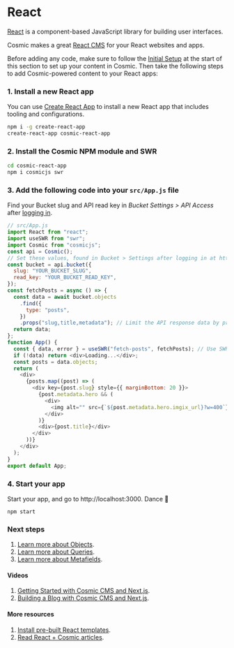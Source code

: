 # React

[React](https://reactjs.org/) is a component-based JavaScript library for building user interfaces.

Cosmic makes a great [React CMS](https://www.cosmicjs.com/knowledge-base/react-cms) for your React websites and apps.

Before adding any code, make sure to follow the [Initial Setup](/guides/initial-setup) at the start of this section to set up your content in Cosmic. Then take the following steps to add Cosmic-powered content to your React apps:

### 1. Install a new React app

You can use [Create React App](https://github.com/facebook/create-react-app) to install a new React app that includes tooling and configurations.

```bash
npm i -g create-react-app
create-react-app cosmic-react-app
```

### 2. Install the Cosmic NPM module and SWR

```bash
cd cosmic-react-app
npm i cosmicjs swr
```

### 3. Add the following code into your `src/App.js` file

Find your Bucket slug and API read key in <i>Bucket Settings > API Access</i> after [logging in](https://app.cosmicjs.com).

```javascript
// src/App.js
import React from "react";
import useSWR from "swr";
import Cosmic from "cosmicjs";
const api = Cosmic();
// Set these values, found in Bucket > Settings after logging in at https://app.cosmicjs.com/login
const bucket = api.bucket({
  slug: "YOUR_BUCKET_SLUG",
  read_key: "YOUR_BUCKET_READ_KEY",
});
const fetchPosts = async () => {
  const data = await bucket.objects
    .find({
      type: "posts",
    })
    .props("slug,title,metadata"); // Limit the API response data by props
  return data;
};
function App() {
  const { data, error } = useSWR("fetch-posts", fetchPosts); // Use SWR hook
  if (!data) return <div>Loading...</div>;
  const posts = data.objects;
  return (
    <div>
      {posts.map((post) => (
        <div key={post.slug} style={{ marginBottom: 20 }}>
          {post.metadata.hero && (
            <div>
              <img alt="" src={`${post.metadata.hero.imgix_url}?w=400`} />
            </div>
          )}
          <div>{post.title}</div>
        </div>
      ))}
    </div>
  );
}
export default App;
```

### 4. Start your app

Start your app, and go to http://localhost:3000. Dance 🎉

```
npm start
```

### Next steps

1. [Learn more about Objects](/api-reference/objects).
2. [Learn more about Queries](/api-reference/queries).
3. [Learn more about Metafields](/api-reference/metafields).

#### Videos

1. [Getting Started with Cosmic CMS and Next.js](https://www.cosmicjs.com/articles/getting-started-with-cosmic-cms-and-nextjs).
2. [Building a Blog with Cosmic CMS and Next.js](https://www.cosmicjs.com/articles/building-a-blog-with-cosmic-cms-and-nextjs).

#### More resources

1. [Install pre-built React templates](https://www.cosmicjs.com/apps?languages=React).
2. [Read React + Cosmic articles](https://www.cosmicjs.com/articles?q=React).
